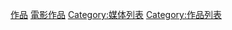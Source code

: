 [[Category:电影相关列表|作品]]
[[Category:電影作品|]]
[[Category:媒体列表|Category:媒体列表]]
[[Category:作品列表|Category:作品列表]]
